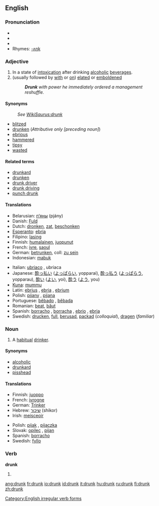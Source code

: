 ==English==

===Pronunciation===
* {{AHD|drŭngk}}
* {{IPA|/drʌŋk/}}
* {{SAMPA|/drVNk/}}
*Rhymes: [[Rhymes:English:-ʌŋk|-ʌŋk]]

===Adjective===
{{en-adj-er}}

# In a state of [[intoxication]] after drinking [[alcoholic]] [[beverage]]s.
# (usually followed by [[with]] or [[on]]) [[elated]] or [[emboldened]]
#: '''''Drunk''' with power he immediately ordered a management reshuffle.''

====Synonyms====
:''See [[:WikiSaurus:drunk|WikiSaurus:drunk]]''
*[[blitzed]]
*[[drunken]] (''Attributive only [preceding noun]'')
*[[ebrious]]
*[[hammered]]
*[[tipsy]]
*[[wasted]]

====Related terms====
*[[drunkard]]
*[[drunken]]
*[[drunk driver]]
*[[drunk driving]]
*[[punch drunk]]

====Translations====
{{top}}
*Belarusian: [[п'яны|п’яны]] (pjány)
*Danish: [[Fuld]]
*Dutch: [[dronken]], [[zat]], [[beschonken]]
*[[Esperanto]]: [[ebria]]
*Filipino: [[lasing]]
*Finnish: [[humalainen]], [[juopunut]]
*French: [[ivre]], [[saoul]]
*German: [[betrunken]], coll: [[zu sein]]
*Indonesian: [[mabuk]]
{{mid}}
*Italian: [[ubriaco]] {{m}}, ubriaca {{f}}
*Japanese: [[酔っ払い]] ([[よっぱらい]], yopparai), [[酔っ払う]] ([[よっぱらう]], yopparau), [[酔い]] ([[よい]], yoi), [[酔う]] ([[よう]], you) 
*[[Kuna]]: [[mummu]]
*Latin: [[ebrius]] {{m}}, [[ebria]] {{f}}, [[ebrium]] {{n}}
*Polish: [[pijany]] {{m}}, [[pijana]] {{f}}
*Portuguese: [[bêbado]] {{m}}, [[bêbada]] {{f}}
*Romanian: [[beat]], [[băut]]
*Spanish: [[borracho]] {{m}}, [[borracha]] {{f}}, [[ebrio]] {{m}}, [[ebria]] {{f}}
*Swedish: [[drucken]], [[full]], [[berusad]], [[packad]] (''colloquial''), [[dragen]] (''familiar'')
{{bottom}}

===Noun===
{{en-noun}}

# A [[habitual]] [[drinker]].

====Synonyms====
*[[alcoholic]]
*[[drunkard]]
*[[pisshead]]

====Translations====
{{top}}
*Finnish: [[juoppo]]
*French: [[ivrogne]]
*German: [[Trinker]] {{m}}
*Hebrew: [[שיכור]] (shikor)
*Irish: [[meisceoir]]
{{mid}}
*Polish: [[pijak]] {{m}}, [[pijaczka]] {{f}}
*Slovak: [[opilec#Slovak|opilec]] {{m}}, [[pijan#Slovak|pijan]] {{m}}
*Spanish: [[borracho]] {{m}}
*Swedish: [[fyllo]] {{n}}
{{bottom}}

===Verb===
'''drunk'''

# {{past participle of|drink}}

[[Category:English irregular verb forms]]

[[ang:drunk]]
[[fr:drunk]]
[[io:drunk]]
[[id:drunk]]
[[it:drunk]]
[[hu:drunk]]
[[ru:drunk]]
[[fi:drunk]]
[[zh:drunk]]
